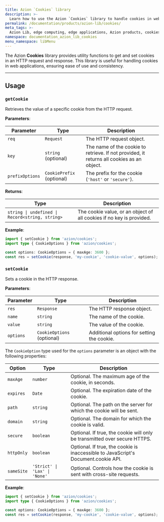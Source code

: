 ```yaml
---
title: Azion `Cookies` library
description: >-
  Learn how to use the Azion `Cookies` library to handle cookies in web applications.
permalink: /documentation/products/azion-lib/cookies/
meta_tags: >-
  Azion Lib, edge computing, edge applications, Azion products, cookies
namespace: documentation_azion_lib_cookies
menu_namespace: libMenu
---
```



The Azion **Cookies** library provides utility functions to get and set cookies in an HTTP request and response. This library is useful for handling cookies in web applications, ensuring ease of use and consistency.

<LinkButton link="/en/documentation/products/azion-lib/overview/" label="Go to Azion Libraries Overview" severity="secondary" />

---

## Usage

### `getCookie`

Retrieves the value of a specific cookie from the HTTP request.

**Parameters**:

| Parameter         | Type                | Description                                                                 |
|-------------------|---------------------|-----------------------------------------------------------------------------|
| `req`             | `Request`           | The HTTP request object.                                                    |
| `key`             | `string` (optional) | The name of the cookie to retrieve. If not provided, it returns all cookies as an object. |
| `prefixOptions`   | `CookiePrefix` (optional) | The prefix for the cookie (`'host'` or `'secure'`).                         |

**Returns**:

| Type                                | Description                                                                 |
|-------------------------------------|-----------------------------------------------------------------------------|
| `string \| undefined \| Record<string, string>` | The cookie value, or an object of all cookies if no key is provided.          |

**Example**:

```typescript
import { setCookie } from 'azion/cookies';
import type { CookieOptions } from 'azion/cookies';

const options: CookieOptions = { maxAge: 3600 };
const res = setCookie(response, 'my-cookie', 'cookie-value', options);
```

### `setCookie`

Sets a cookie in the HTTP response.

**Parameters**:

| Parameter | Type | Description |
|-----------|------|-------------|
| `res` | `Response` | The HTTP response object. |
| `name` | `string` | The name of the cookie. |
| `value` | `string` | The value of the cookie. |
| `options` | `CookieOptions` (optional) | Additional options for setting the cookie. |

The `CookieOption` type used for the `options` parameter is an object with the following properties:

| Option | Type | Description |
|--------|------|-------------|
| `maxAge` | `number` | Optional. The maximum age of the cookie, in seconds. |
| `expires` | `Date` | Optional. The expiration date of the cookie. |
| `path` | `string` | Optional. The path on the server for which the cookie will be sent. |
| `domain` | `string` | Optional. The domain for which the cookie is valid. |
| `secure` | `boolean` | Optional. If true, the cookie will only be transmitted over secure HTTPS. |
| `httpOnly` | `boolean` | Optional. If true, the cookie is inaccessible to JavaScript's Document.cookie API. |
| `sameSite` | `'Strict' \| 'Lax' \| 'None'` | Optional. Controls how the cookie is sent with cross-site requests. |

**Example**:

```typescript
import { setCookie } from 'azion/cookies';
import type { CookieOptions } from 'azion/cookies';

const options: CookieOptions = { maxAge: 3600 };
const res = setCookie(response, 'my-cookie', 'cookie-value', options);
```
